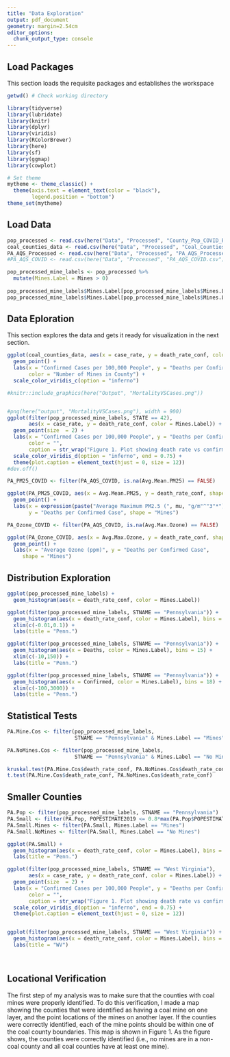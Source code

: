 ```yaml
---
title: "Data Exploration"
output: pdf_document
geometry: margin=2.54cm
editor_options: 
  chunk_output_type: console
---
```


## Load Packages
This section loads the requisite packages and establishes the workspace

```r

getwd() # Check working directory

library(tidyverse)
library(lubridate)
library(knitr)
library(dplyr)
library(viridis)
library(RColorBrewer)
library(here)
library(sf)
library(ggmap)
library(cowplot)

# Set theme
mytheme <- theme_classic() +
  theme(axis.text = element_text(color = "black"), 
        legend.position = "bottom")
theme_set(mytheme)

```

## Load Data

```r
pop_processed <- read.csv(here("Data", "Processed", "County_Pop_COVID_Processed.csv"))
coal_counties_data <- read.csv(here("Data", "Processed", "Coal_Counties_Data.csv"))
PA_AQS_Processed <- read.csv(here("Data", "Processed", "PA_AQS_Processed.csv"))
#PA_AQS_COVID <- read.csv(here("Data", "Processed", "PA_AQS_COVID.csv"))

pop_processed_mine_labels <- pop_processed %>%
  mutate(Mines.Label = Mines > 0)
  
pop_processed_mine_labels$Mines.Label[pop_processed_mine_labels$Mines.Label == TRUE] <- "Mines"
pop_processed_mine_labels$Mines.Label[pop_processed_mine_labels$Mines.Label == FALSE] <- "No Mines"

```


## Data Eploration
This section explores the data and gets it ready for visualization in the next section.

```r
ggplot(coal_counties_data, aes(x = case_rate, y = death_rate_conf, color = Mines)) +
  geom_point() +
  labs(x = "Confirmed Cases per 100,000 People", y = "Deaths per Confirmed Case", 
       color = "Number of Mines in County") + 
  scale_color_viridis_c(option = "inferno")
```

```r
#knitr::include_graphics(here("Output", "MortalityVSCases.png"))


#png(here("output", "MortalityVSCases.png"), width = 900)
ggplot(filter(pop_processed_mine_labels, STATE == 42), 
       aes(x = case_rate, y = death_rate_conf, color = Mines.Label)) +
  geom_point(size  = 2) +
  labs(x = "Confirmed Cases per 100,000 People", y = "Deaths per Confirmed Case", 
       color = "", 
       caption = str_wrap("Figure 1. Plot showing death rate vs confirmed COVID-19 case rate for Pennsylvanian counties with and without coal mines.", width = 200)) +
  scale_color_viridis_d(option = "inferno", end = 0.75) +
  theme(plot.caption = element_text(hjust = 0, size = 12))
#dev.off()

```


```r
PA_PM25_COVID <- filter(PA_AQS_COVID, is.na(Avg.Mean.PM25) == FALSE)

ggplot(PA_PM25_COVID, aes(x = Avg.Mean.PM25, y = death_rate_conf, shape = Mines > 0)) +
  geom_point() + 
  labs(x = expression(paste("Average Maximum PM2.5 (", mu, "g/m"^"3"*")")),
       y = "Deaths per Confirmed Case", shape = "Mines")

PA_Ozone_COVID <- filter(PA_AQS_COVID, is.na(Avg.Max.Ozone) == FALSE)

ggplot(PA_Ozone_COVID, aes(x = Avg.Max.Ozone, y = death_rate_conf, shape = Mines > 0)) +
  geom_point() + 
  labs(x = "Average Ozone (ppm)", y = "Deaths per Confirmed Case", 
     shape = "Mines")

```


## Distribution Exploration
```r
ggplot(pop_processed_mine_labels) +
  geom_histogram(aes(x = death_rate_conf, color = Mines.Label))

ggplot(filter(pop_processed_mine_labels, STNAME == "Pennsylvania")) +
  geom_histogram(aes(x = death_rate_conf, color = Mines.Label), bins = 18) +
  xlim(c(-0.01,0.1)) +
  labs(title = "Penn.")

ggplot(filter(pop_processed_mine_labels, STNAME == "Pennsylvania")) +
  geom_histogram(aes(x = Deaths, color = Mines.Label), bins = 15) +
  xlim(c(-10,150)) +
  labs(title = "Penn.")

ggplot(filter(pop_processed_mine_labels, STNAME == "Pennsylvania")) +
  geom_histogram(aes(x = Confirmed, color = Mines.Label), bins = 18) +
  xlim(c(-100,3000)) +
  labs(title = "Penn.")

```

## Statistical Tests
```r
PA.Mine.Cos <- filter(pop_processed_mine_labels, 
                      STNAME == "Pennsylvania" & Mines.Label == "Mines")

PA.NoMines.Cos <- filter(pop_processed_mine_labels, 
                      STNAME == "Pennsylvania" & Mines.Label == "No Mines")

kruskal.test(PA.Mine.Cos$death_rate_conf, PA.NoMines.Cos$death_rate_conf)
t.test(PA.Mine.Cos$death_rate_conf, PA.NoMines.Cos$death_rate_conf)
```

## Smaller Counties
```r
PA.Pop <- filter(pop_processed_mine_labels, STNAME == "Pennsylvania")
PA.Small <- filter(PA.Pop, POPESTIMATE2019 <= 0.8*max(PA.Pop$POPESTIMATE2019))
PA.Small.Mines <- filter(PA.Small, Mines.Label == "Mines")
PA.Small.NoMines <- filter(PA.Small, Mines.Label == "No Mines")

ggplot(PA.Small) +
  geom_histogram(aes(x = death_rate_conf, color = Mines.Label), bins = 18) +
  labs(title = "Penn.")

```

```r
ggplot(filter(pop_processed_mine_labels, STNAME == "West Virginia"), 
       aes(x = case_rate, y = death_rate_conf, color = Mines.Label)) +
  geom_point(size  = 2) +
  labs(x = "Confirmed Cases per 100,000 People", y = "Deaths per Confirmed Case", 
       color = "", 
       caption = str_wrap("Figure 1. Plot showing death rate vs confirmed COVID-19 case rate for WV counties with and without coal mines.", width = 200)) +
  scale_color_viridis_d(option = "inferno", end = 0.75) +
  theme(plot.caption = element_text(hjust = 0, size = 12))


ggplot(filter(pop_processed_mine_labels, STNAME == "West Virginia")) +
  geom_histogram(aes(x = death_rate_conf, color = Mines.Label), bins = 18) +
  labs(title = "WV")

  
```

## Locational Verification
The first step of my analysis was to make sure that the counties with coal mines were properly identified. To do this verification, I made a map showing the counties that were identified as having a coal mine on one layer, and the point locations of the mines on another layer. If the counties were correctly identified, each of the mine points should be within one of the coal county boundaries. This map is shown in Figure 1. As the figure shows, the counties were correctly identified (i.e., no mines are in a non-coal county and all coal counties have at least one mine).

